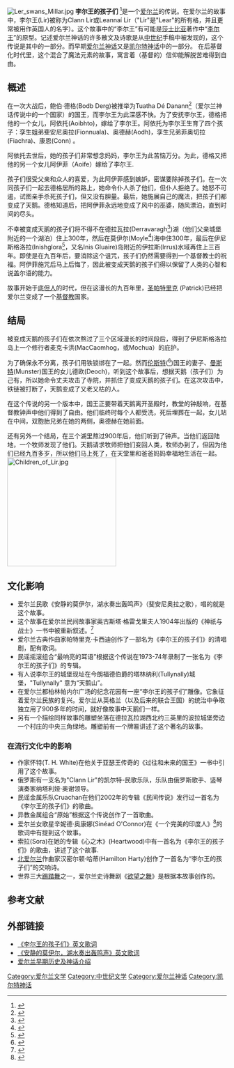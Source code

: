 [[File:Ler_swans_Millar.jpg|right]]
'''李尔王的孩子们''' <ref>{{cite web |url=http://www.ancienttexts.org/library/celtic/ctexts/lir.html |title=李尔子女们的命运（英文） |publisher=Ancienttexts.org |date= |accessdate=2008-12-11 |archive-date=2016-09-04 |archive-url=https://web.archive.org/web/20160904192107/http://www.ancienttexts.org/library/celtic/ctexts/lir.html |dead-url=no }}</ref>是一个[[爱尔兰|爱尔兰]]的传说。在爱尔兰的故事中，李尔王(Lir)被称为Clann Lir或Leannaí Lir（"Lir"是"Lear"的所有格，并且更常被用作英国人的名字）。这个故事中的“李尔王”有可能是[[莎士比亚|莎士比亚]]著作中“[[李尔王|李尔王]]”的原型。记述爱尔兰神话的许多散文及诗歌是从[[中世纪|中世纪]]手稿中被发现的，这个传说是其中的一部分。而早期[[爱尔兰神话|爱尔兰神话]]又是[[凯尔特神话|凯尔特神话]]中的一部分。
在后基督化时代里，这个混合了魔法元素的故事，寓言着（基督的）信仰能解脱苦难得到自由。

{{cquote|在暴风雨里你凝然伫立，孩子们的王！
从此你将要同飞禽一起哭泣。}}

==概述==
在一次大战后，鲍伯·德格(Bodb Derg)被推举为Tuatha Dé Danann<ref name="Tuatha Dé Danann">{{cite web | url=http://en.wikipedia.org/wiki/Tuatha_D%C3%A9_Danann | title=Tuatha Dé Danann | access-date=2012-03-06 | archive-date=2021-03-09 | archive-url=https://web.archive.org/web/20210309201818/https://en.wikipedia.org/wiki/Tuatha_D%C3%A9_Danann | dead-url=no }}</ref>（爱尔兰神话传说中的一个国家）的国王，而李尔王为此深感不快。为了安抚李尔王，德格把他的一个女儿，阿依托(Aoibhto)，嫁给了李尔王。阿依托为李尔王生育了四个孩子：孪生姐弟斐安尼奥拉(Fionnuala)、奥德赫(Aodh)，孪生兄弟菲奥切拉(Fiachra)、康恩(Conn) 。

阿依托去世后，她的孩子们非常想念妈妈，李尔王为此苦恼万分。为此，德格又把他的另一个女儿阿伊菲（Aoife）嫁给了李尔王.

孩子们很受父亲和众人的喜爱，为此阿伊菲感到嫉妒，密谋要除掉孩子们。在一次同孩子们一起去德格居所的路上，她命令仆人杀了他们，但仆人拒绝了。她怒不可遏，试图亲手杀死孩子们，但又没有胆量。最后，她施展自己的魔法，把孩子们都变成了天鹅。德格知道后，把阿伊菲永远地变成了风中的巫婆，随风漂泊，直到时间的尽头。

不幸被变成天鹅的孩子们将不得不在德拉瓦拉(Derravaragh<ref name="德拉瓦拉湖">{{cite web | url=http://en.wikipedia.org/wiki/Lough_Derravaragh | title=德拉瓦拉湖 | access-date=2012-03-06 | archive-date=2016-12-28 | archive-url=https://web.archive.org/web/20161228111346/https://en.wikipedia.org/wiki/Lough_Derravaragh | dead-url=no }}</ref>)湖（他们父亲城堡附近的一个湖泊）住上300年，然后在莫伊尔(Moyle<ref name="莫伊尔海">{{cite web | url=http://en.wikipedia.org/wiki/Straits_of_Moyle | title=莫伊尔海 | accessdate=2012-03-06 | archive-date=2021-03-09 | archive-url=https://web.archive.org/web/20210309203700/http://en.wikipedia.org/wiki/Straits_of_Moyle | dead-url=no }}</ref>)海中住300年，最后在伊尼斯格洛拉(Inishglora<ref name="伊尼斯格洛拉岛">{{cite web | url=http://en.wikipedia.org/wiki/Inishglora | title=伊尼斯格洛拉岛 | access-date=2012-03-06 | archive-date=2019-04-08 | archive-url=https://web.archive.org/web/20190408075410/https://en.wikipedia.org/wiki/Inishglora | dead-url=no }}</ref>，又名Inis Gluaire)岛附近的伊拉斯(Irrus)水域再住上三百年。即使是在九百年后，要消除这个诅咒，孩子们仍然需要得到一个基督教士的祝福。阿伊菲施咒后马上后悔了，因此被变成天鹅的孩子们得以保留了人类的心智和说盖尔语的能力。

故事开始于[[底但人|底但人]]的时代，但在这漫长的九百年里，[[圣巴特利爵|圣帕特里克]] (Patrick)已经把爱尔兰变成了一个[[基督教|基督教]]国家。

==结局==

被变成天鹅的孩子们在依次熬过了三个区域漫长的时间段后，得到了伊尼斯格洛拉岛上一个修行者麦克卡洪(MacCaomhog，或Mochua）的庇护。

为了确保永不分离，孩子们用铁锁绑在了一起。然而[[伦斯特|伦斯特]](<ref name="Leinster">{{cite web | url=http://en.wikipedia.org/wiki/Leinster | title=Leinster | accessdate=2012-03-06 | archive-date=2021-02-13 | archive-url=https://web.archive.org/web/20210213162702/https://en.wikipedia.org/wiki/Leinster | dead-url=no }}</ref>)国王的妻子、[[曼斯特|曼斯特]](Munster)国王的女儿德欧(Deoch)，听到这个故事后，想据天鹅（孩子们）为己有，所以她命令丈夫攻击了寺院，并抓住了变成天鹅的孩子们。在这次攻击中，铁链被打断了，天鹅变成了又老又枯的人。

在这个传说的另一个版本中，国王正要带着天鹅离开圣殿时，教堂的钟敲响，在基督教钟声中他们得到了自由。他们临终时每个人都受洗，死后埋葬在一起，女儿站在中间，双胞胎兄弟在她的两侧，奥德赫在她前面。

还有另外一个结局，在三个湖里熬过900年后，他们听到了钟声。当他们返回陆地，一个牧师发现了他们。天鹅请求牧师把他们变回人类，牧师办到了，但因为他们已经九百多岁，所以他们马上死了，在天堂里和爸爸妈妈幸福地生活在一起。
[[File:Children_of_Lir.jpg|250px]]

==文化影响==

*爱尔兰民歌《安静的莫伊尔，湖水奏出轰鸣声》（斐安尼奥拉之歌），唱的就是这个故事。
*这个故事在爱尔兰民间故事家奥古斯塔·格雷戈里夫人1904年出版的《神祇与战士》一书中被重新叙述。<ref name="《神祇与战士》中有关本故事的章节的中文翻译">{{cite web | url=http://www.qyjohn.net/?p=557 | title=《神祇与战士》中有关本故事的章节的翻译 | access-date=2012-03-06 | archive-date=2020-08-03 | archive-url=https://web.archive.org/web/20200803121357/http://www.qyjohn.net/?p=557 | dead-url=no }}</ref>
*爱尔兰古典作曲家帕特里克·卡西迪创作了一部名为《李尔王的孩子们》的清唱剧，配有歌词。
*民谣摇滚组合“最响亮的耳语”根据这个传说在1973-74年录制了一张名为《李尔王的孩子们》的专辑。
*有人说李尔王的城堡现址在今朗福德伯爵的塔林纳利(Tullynally)城堡，"Tullynally" 意为“天鹅山”。
*在爱尔兰都柏林帕内尔广场的纪念花园有一座“李尔王的孩子们”雕像。它象征着爱尔兰民族的复兴。爱尔兰从英格兰（以及后来的联合王国）的统治中争取独立用了900多年的时间，就好像故事中天鹅们一样。
*另有一个描绘同样故事的雕塑坐落在德拉瓦拉湖西北约三英里的波拉城堡旁边一个村庄的中央三角绿地。雕塑前有一个牌匾讲述了这个著名的故事。

===在流行文化中的影响===
*作家怀特(T. H. White)在他关于亚瑟王传奇的《过往和未来的国王》一书中引用了这个故事。
*俄罗斯有一支名为"Clann Lir"的凯尔特-民歌乐队，乐队由俄罗斯歌手、竖琴演奏家纳塔利娅·奥谢领导。
*民谣金属乐队Cruachan在他们2002年的专辑《民间传说》发行过一首名为《李尔王的孩子们》的歌曲。
*异教金属组合“原始”根据这个传说创作了一首歌曲。
*爱尔兰女歌星辛妮德·奥康娜(Sinéad O'Connor)在《一个完美的印度人》<ref name="A Perfect Indian">{{cite web | url=http://www.xiami.com/song/detail/id/2067852 | title=A Perfect Indian}}</ref>的歌词中有提到这个故事。
*索拉(Sora)在她的专辑《心之木》(Heartwood)中有一首名为《李尔王的孩子们》的歌曲，讲述了这个故事.
*[[北爱尔兰|北爱尔兰]]作曲家汉密尔顿·哈蒂(Hamilton Harty)创作了一首名为“李尔王的孩子们”的交响诗。
*世界三大[[踢踏舞|踢踏舞]]之一，爱尔兰史诗舞剧《[[欲望之舞|欲望之舞]]》是根据本故事创作的。

==参考文献==
{{reflist|1}}

==外部链接==
{{wikisource|The Fate of The Children of Lir}}
{{wikisource|The song of Fionnuala}}
*[http://www.elyrics.net/read/c/cruachan-lyrics/the-children-of-lir-lyrics.html 《李尔王的孩子们》英文歌词 ] {{Wayback|url=http://www.elyrics.net/read/c/cruachan-lyrics/the-children-of-lir-lyrics.html |date=20180617092904 }} 
*[http://www.contemplator.com/ireland/moyle.html 《安静的莫伊尔，湖水奏出轰鸣声》英文歌词 ] {{Wayback|url=http://www.contemplator.com/ireland/moyle.html |date=20210210222325 }}
*[http://xiyuemu.me/2012/03/06/%E7%88%B1%E5%B0%94%E5%85%B0%E6%97%A9%E6%9C%9F%E5%8E%86%E5%8F%B2%E5%8F%8A%E7%A5%9E%E8%AF%9D/ 爱尔兰早期历史及神话介绍] {{Wayback|url=http://xiyuemu.me/2012/03/06/%E7%88%B1%E5%B0%94%E5%85%B0%E6%97%A9%E6%9C%9F%E5%8E%86%E5%8F%B2%E5%8F%8A%E7%A5%9E%E8%AF%9D/ |date=20200924114534 }}

{{DEFAULTSORT:Children Of Lir}}

[[Category:爱尔兰文学|Category:爱尔兰文学]]
[[Category:中世纪文学|Category:中世纪文学]]
[[Category:爱尔兰神话|Category:爱尔兰神话]]
[[Category:凯尔特神话|Category:凯尔特神话]]